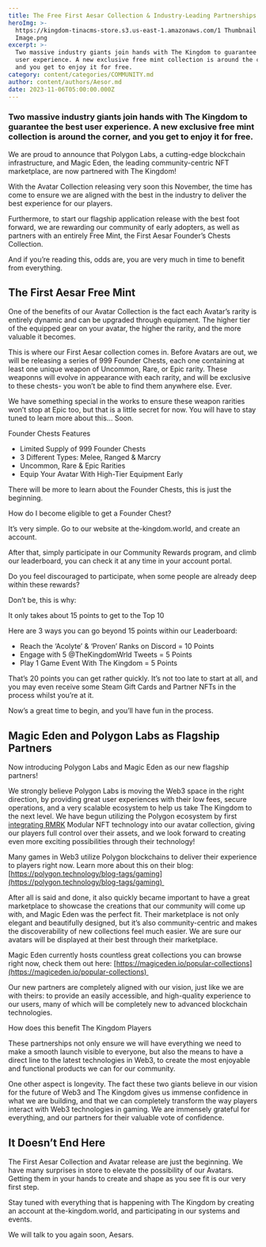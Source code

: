 ```yaml
---
title: The Free First Aesar Collection & Industry-Leading Partnerships
heroImg: >-
  https://kingdom-tinacms-store.s3.us-east-1.amazonaws.com/1 Thumbnail Heading
  Image.png
excerpt: >-
  Two massive industry giants join hands with The Kingdom to guarantee the best
  user experience. A new exclusive free mint collection is around the corner,
  and you get to enjoy it for free.
category: content/categories/COMMUNITY.md
author: content/authors/Aesor.md
date: 2023-11-06T05:00:00.000Z
---
```


### Two massive industry giants join hands with The Kingdom to guarantee the best user experience. A new exclusive free mint collection is around the corner, and you get to enjoy it for free.

We are proud to announce that Polygon Labs, a cutting-edge blockchain infrastructure, and Magic Eden, the leading community-centric NFT marketplace, are now partnered with The Kingdom!

With the Avatar Collection releasing very soon this November, the time has come to ensure we are aligned with the best in the industry to deliver the best experience for our players.

Furthermore, to start our flagship application release with the best foot forward, we are rewarding our community of early adopters, as well as partners with an entirely Free Mint, the First Aesar Founder’s Chests Collection.

And if you’re reading this, odds are, you are very much in time to benefit from everything.

## The First Aesar Free Mint

One of the benefits of our Avatar Collection is the fact each Avatar’s rarity is entirely dynamic and can be upgraded through equipment. The higher tier of the equipped gear on your avatar, the higher the rarity, and the more valuable it becomes.

This is where our First Aesar collection comes in. Before Avatars are out, we will be releasing a series of 999 Founder Chests, each one containing at least one unique weapon of Uncommon, Rare, or Epic rarity. These weaponns will evolve in appearance with each rarity, and will be exclusive to these chests- you won’t be able to find them anywhere else. Ever.

We have something special in the works to ensure these weapon rarities won’t stop at Epic too, but that is a little secret for now. You will have to stay tuned to learn more about this… Soon.

Founder Chests Features

* Limited Supply of 999 Founder Chests
* 3 Different Types: Melee, Ranged & Marcry 
* Uncommon, Rare & Epic Rarities
* Equip Your Avatar With High-Tier Equipment Early

There will be more to learn about the Founder Chests, this is just the beginning. 

How do I become eligible to get a Founder Chest?

It’s very simple. Go to our website at the-kingdom.world, and create an account.

After that, simply participate in our Community Rewards program, and climb our leaderboard, you can check it at any time in your account portal.

Do you feel discouraged to participate, when some people are already deep within these rewards?

Don’t be, this is why:

It only takes about 15 points to get to the Top 10 

Here are 3 ways you can go beyond 15 points within our Leaderboard:

* Reach the ‘Acolyte’ & ‘Proven’ Ranks on Discord = 10 Points
* Engage with 5 @TheKingdomWrld Tweets = 5 Points
* Play 1 Game Event With The Kingdom = 5 Points

That’s 20 points you can get rather quickly. It’s not too late to start at all, and you may even receive some Steam Gift Cards and Partner NFTs in the process whilst you’re at it. 

Now’s a great time to begin, and you’ll have fun in the process. 

## Magic Eden and Polygon Labs as Flagship Partners

Now introducing Polygon Labs and Magic Eden as our new flagship partners! 

We strongly believe Polygon Labs is moving the Web3 space in the right direction, by providing great user experiences with their low fees, secure operations, and a very scalable ecosystem to help us take The Kingdom to the next level. We have begun utilizing the Polygon ecosystem by first [integrating RMRK](https://blog.the-kingdom.world/posts/Partnership-Announcement-RMRK) Modular NFT technology into our avatar collection, giving our players full control over their assets, and we look forward to creating even more exciting possibilities through their technology!

Many games in Web3 utilize Polygon blockchains to deliver their experience to players right now. Learn more about this on their blog: [https://polygon.technology/blog-tags/gaming](https://polygon.technology/blog-tags/gaming) 

After all is said and done, it also quickly became important to have a great marketplace to showcase the creations that our community will come up with, and Magic Eden was the perfect fit. Their marketplace is not only elegant and beautifully designed, but it’s also community-centric and makes the discoverability of new collections feel much easier. We are sure our avatars will be displayed at their best through their marketplace. 

Magic Eden currently hosts countless great collections you can browse right now, check them out here: [https://magiceden.io/popular-collections](https://magiceden.io/popular-collections) 

Our new partners are completely aligned with our vision, just like we are with theirs: to provide an easily accessible, and high-quality experience to our users, many of which will be completely new to advanced blockchain technologies. 

How does this benefit The Kingdom Players

These partnerships not only ensure we will have everything we need to make a smooth launch visible to everyone, but also the means to have a direct line to the latest technologies in Web3, to create the most enjoyable and functional products we can for our community.

One other aspect is longevity. The fact these two giants believe in our vision for the future of Web3 and The Kingdom gives us immense confidence in what we are building, and that we can completely transform the way players interact with Web3 technologies in gaming. We are immensely grateful for everything, and our partners for their valuable vote of confidence.

## It Doesn’t End Here

The First Aesar Collection and Avatar release are just the beginning. We have many surprises in store to elevate the possibility of our Avatars. Getting them in your hands to create and shape as you see fit is our very first step.

Stay tuned with everything that is happening with The Kingdom by creating an account at the-kingdom.world, and participating in our systems and events. 

We will talk to you again soon, Aesars. 
